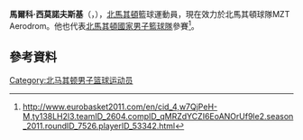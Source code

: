 '''馬爾科·西莫諾夫斯基'''（{{lang-mk|'''Марко Симоновски'''}}，{{bd|1989年|6月23日}}），[[北馬其頓|北馬其頓]]籃球運動員，現在效力於北馬其頓球隊MZT Aerodrom。他也代表[[北馬其頓國家男子籃球隊|北馬其頓國家男子籃球隊]]參賽<ref>http://www.eurobasket2011.com/en/cid_4,w7QjPeH-M,ty138LH2l3.teamID_2604.compID_qMRZdYCZI6EoANOrUf9le2.season_2011.roundID_7526.playerID_53342.html</ref>。

== 參考資料 == 
{{reflist}}

{{Authority control}}
{{DEFAULTSORT:Simonovski, Marko}}
[[Category:北马其顿男子篮球运动员|Category:北马其顿男子篮球运动员]]